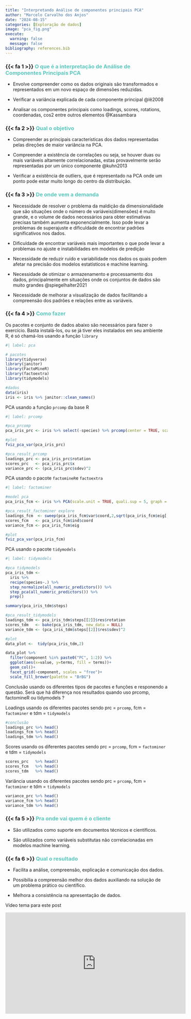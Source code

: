 ```yaml
---
title: "Interpretando Análise de componentes principais PCA"
author: "Marcelo Carvalho dos Anjos"
date: "2024-08-15"
categories: [Exploração de dados]
image: "pca_fig.png"
execute: 
  warning: false
  message: false
bibliography: references.bib
---
```


### {{< fa 1 >}} [**O que é a interpretação de Análise de Componentes Principais PCA**]{style="color: #5AC8BE ;"}

-   Envolve compreender como os dados originais são transformados e representados em um novo espaço de dimensões reduzidas.

-   Verificar a variância explicada de cada componente principal @lê2008

-   Analisar os componentes principais como loadings, scores, rotations, coordenadas, cos2 entre outros elementos @Kassambara

### {{< fa 2 >}} [**Qual o objetivo**]{style="color: #5AC8BE ;"}

-   Compreender as principais características dos dados representadas pelas direções de maior variância na PCA.

-   Compreender a existência de correlações ou seja, se houver duas ou mais variáveis altamente correlacionadas, estas provavelmente serão representadas por um único componente @kuhn2013

-   Verificar a existência de outliers, que é representado na PCA onde um ponto pode estar muito longo do centro da distribuição.

### {{< fa 3 >}} [**De onde vem a demanda**]{style="color: #5AC8BE ;"}

-   Necessidade de resolver o problema da maldição da dimensionalidade que são situações onde o número de variáveis(dimensões) é muito grande, e o volume de dados necessários para obter estimativas precisas também aumenta exponencialmente. Isso pode levar a problemas de superajuste e dificuldade de encontrar padrões significativos nos dados.

-   Dificuldade de encontrar variáveis mais importantes o que pode levar a problemas no ajuste e instabilidades em modelos de predição

-   Necessidade de reduzir ruído e variabilidade nos dados os quais podem afetar na precisão dos modelos estatísticos e machine learning.

-   Necessidade de otimizar o armazenamento e processamento dos dados, principalmente em situações onde os conjuntos de dados são muito grandes @spiegelhalter2021

-   Necessidade de melhorar a visualização de dados facilitando a compreensão dos padrões e relações entre as variáveis.

### {{< fa 4 >}} [**Como fazer**]{style="color: #5AC8BE ;"}

Os pacotes e conjunto de dados abaixo são necessários para fazer o exercício. Basta instalá-los, ou se já tiver eles instalados em seu ambiente R, é só chamá-los usando a função `library`

```r
#| label: pca

# pacotes
library(tidyverse)
library(janitor)
library(FactoMineR)
library(factoextra)
library(tidymodels)

#dados
data(iris)
iris <- iris %>% janitor::clean_names()

```

PCA usando a função `prcomp` da base R

```r
#| label: prcomp

#pca_prcomp
pca_iris_prc <- iris %>% select(-species) %>% prcomp(center = TRUE, scale. = TRUE)

#plot
fviz_pca_var(pca_iris_prc)

#pca_result_prcomp
loadings_prc <- pca_iris_prc$rotation
scores_prc   <- pca_iris_prc$x
variance_prc <- (pca_iris_prc$sdev)^2

```

PCA usando o pacote `factomineR`e `factoextra`

```r
#| label: factominer

#model pca
pca_iris_fcm <- iris %>% PCA(scale.unit = TRUE, quali.sup = 5, graph = TRUE )

#pca_result_factominer explore
loadings_fcm  <- sweep(pca_iris_fcm$var$coord,2,sqrt(pca_iris_fcm$eig[,1]), FUN = "/")
scores_fcm   <- pca_iris_fcm$ind$coord
variance_fcm <- pca_iris_fcm$eig

#plot
fviz_pca_var(pca_iris_fcm)

```

PCA usando o pacote `tidymodels`

```r
#| label: tidymodels

#pca tidymodels
pca_iris_tdm <- 
  iris %>% 
  recipe(species~.) %>%
  step_normalize(all_numeric_predictors()) %>% 
  step_pca(all_numeric_predictors()) %>% 
  prep()

summary(pca_iris_tdm$steps)

#pca_result_tidymodels
loadings_tdm <- pca_iris_tdm$steps[[2]]$res$rotation
scores_tdm   <- bake(pca_iris_tdm, new_data = NULL)
variance_tdm <- (pca_iris_tdm$steps[[2]]$res$sdev)^2

#plot
data_plot <-  tidy(pca_iris_tdm,2)

data_plot %>% 
  filter(component %in% paste0("PC", 1:2)) %>% 
  ggplot(aes(x=value, y=terms, fill = terms))+
  geom_col()+
  facet_grid(~component, scales = "free")+
  scale_fill_brewer(palette = "BrBG")
```

Conclusão usando os diferentes tipos de pacotes e funções e responendo a questão. Será que há diferença nos resultados quando uso prcomp, factomineR ou tidymodels ?

Loadings usando os diferentes pacotes sendo prc = `prcomp`, fcm = `factominer` e tdm = `tidymodels`

```r
#conclusão
loadings_prc %>% head()
loadings_fcm %>% head()
loadings_tdm %>% head()

```

Scores usando os diferentes pacotes sendo prc = `prcomp`, fcm = `factominer` e tdm = `tidymodels`

```r

scores_prc   %>% head()
scores_fcm   %>% head()
scores_tdm   %>% head()
```

Variância usando os diferentes pacotes sendo prc = `prcomp`, fcm = `factominer` e tdm = `tidymodels`

```r
variance_prc %>% head()
variance_fcm %>% head()
variance_tdm %>% head()
```

### {{< fa 5 >}} [**Pra onde vai quem é o cliente**]{style="color: #5AC8BE ;"}

-   São utilizados como suporte em documentos técnicos e científicos.

-   São utilizados como variáveis substitutas não correlacionadas em modelos machine learning.

### {{< fa 6 >}} [**Qual o resultado**]{style="color: #5AC8BE ;"}

-   Facilita a análise, compreensão, explicação e comunicação dos dados.

-   Possibilia a compreensão melhor dos dados auxiliando na solução de um problema prático ou científico.

-   Melhora a consistência na apresentação de dados.

Vídeo tema para este post

<iframe width="560" height="315" src="https://www.youtube.com/embed/BmeBIWW4fsI?si=_H0RL85dbrlww7b3" title="YouTube video player" frameborder="0" allow="accelerometer; autoplay; clipboard-write; encrypted-media; gyroscope; picture-in-picture; web-share" referrerpolicy="strict-origin-when-cross-origin" allowfullscreen>

</iframe>
